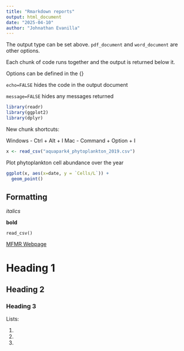 ```yaml
---
title: "Rmarkdown reports"
output: html_document
date: "2025-04-10"
author: "Johnathan Evanilla"
---
```


The output type can be set above. `pdf_document` and `word_document` are other options.

Each chunk of code runs together and the output is returned below it. 

Options can be defined in the {} 

`echo=FALSE` hides the code in the output document

`message=FALSE` hides any messages returned

```r
library(readr)
library(ggplot2)
library(dplyr)
```

New chunk shortcuts: 

Windows - Ctrl + Alt + I
Mac - Command + Option + I

```r
x <- read_csv("aquapark4_phytoplankton_2019.csv")
```


Plot phytoplankton cell abundance over the year

```r
ggplot(x, aes(x=date, y = `Cells/L`)) +
  geom_point()
```



## Formatting

*italics*

**bold**

`read_csv()`

[MFMR Webpage](https://mfmr.gov.na/)

# Heading 1

## Heading 2

### Heading 3

Lists:

1.

2.

3.
